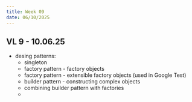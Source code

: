```yaml
---
title: Week 09
date: 06/10/2025
---
```


## VL 9 - 10.06.25

* desing patterns:
  * singleton
  * factory pattern - factory objects
  * factory pattern - extensible factory objects (used in Google Test)
  * builder pattern - constructing complex objects
  * combining builder pattern with factories
  * 